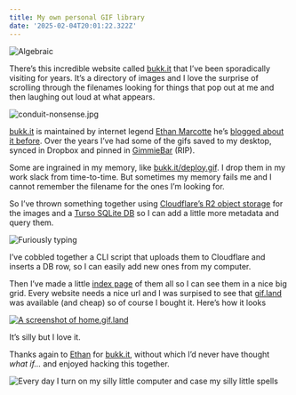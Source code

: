 ```yaml
---
title: My own personal GIF library
date: '2025-02-04T20:01:22.322Z'
---
```


![Algebraic](https://gif.land/algebraic.gif)

There’s this incredible website called [bukk.it](https://bukk.it/) that I’ve been sporadically visiting for years. It’s a directory of images and I love the surprise of scrolling through the filenames looking for things that pop out at me and then laughing out loud at what appears.

![conduit-nonsense.jpg](https://gif.land/conduit-nonsense.jpg)

[bukk.it](https://bukk.it/) is maintained by internet legend [Ethan Marcotte](https://ethanmarcotte.com) he’s [blogged about it before](https://ethanmarcotte.com/wrote/bukkit/). Over the years I’ve had some of the gifs saved to my desktop, synced in Dropbox and pinned in [GimmieBar](https://markfletcher.co/a-eulogy-for-gimmebar/) (RIP).

Some are ingrained in my memory, like [bukk.it/deploy.gif](https://bukk.it/deploy.gif). I drop them in my work slack from time-to-time. But sometimes my memory fails me and I cannot remember the filename for the ones I’m looking for.

So I’ve thrown something together using [Cloudflare’s R2 object storage](https://www.cloudflare.com/en-gb/developer-platform/products/r2/) for the images and a [Turso SQLite DB](https://turso.tech/) so I can add a little more metadata and query them.

![Furiously typing](https://gif.land/rudd-work.gif)

I’ve cobbled together a CLI script that uploads them to Cloudflare and inserts a DB row, so I can easily add new ones from my computer.

Then I’ve made a little [index page](https://gif.land) of them all so I can see them in a nice big grid. Every website needs a nice url and I was surpised to see that [gif.land](https://gif.land) was available (and cheap) so of course I bought it. Here’s how it looks

[![A screenshot of home.gif.land](https://imagedelivery.net/tfgleCjJafHVtd2F4ngDnQ/90deafb3-388e-4ba4-8664-d3356f757e00/medium)](https://home.gif.land)

It’s silly but I love it.

Thanks again to [Ethan](https://ethanmarcotte.com) for [bukk.it](https://bukk.it/), without which I’d never have thought _what if..._ and enjoyed hacking this together.

![Every day I turn on my silly little computer and case my silly little spells](https://gif.land/computer-spells.png)
